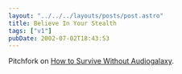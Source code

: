 ```yaml
---
layout: "../../../layouts/posts/post.astro"
title: Believe In Your Stealth
tags: ["v1"]
pubDate: 2002-07-02T18:43:53
---
```


Pitchfork on [How to Survive Without Audiogalaxy][1].

[1]: http://www.pitchforkmedia.com/watw/02-06/audiogalaxy.shtml "Pitchfork Media: How to Survive Without Audiogalaxy: A Guide to File-Sharing Alternatives"
